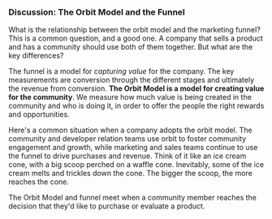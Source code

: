 ### Discussion: The Orbit Model and the Funnel

What is the relationship between the orbit model and the marketing funnel?
This is a common question, and a good one. A company that sells a product
and has a community should use both of them together. But what are the key differences?

The funnel is a model for _capturing value_ for the company. The key measurements
are conversion through the different stages and ultimately the revenue from conversion.
**The Orbit Model is a model for creating value for the community**. We measure how much
value is being created in the community and who is doing it, in order to offer
the people the right rewards and opportunities.

Here's a common situation when a company adopts the orbit model.
The community and developer relation teams use orbit to foster
community engagement and growth, while marketing and sales teams
continue to use the funnel to drive purchases and revenue. Think of
it like an ice cream cone, with a big scoop perched on a waffle cone.
Inevitably, some of the ice cream melts and trickles down the cone.
The bigger the scoop, the more reaches the cone.

The Orbit Model and funnel meet when a community member reaches the
decision that they'd like to purchase or evaluate a product.
